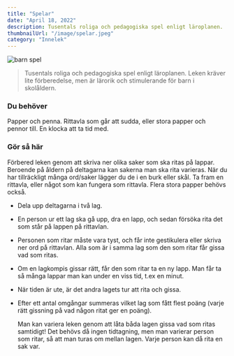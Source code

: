 ```yaml
---
title: "Spelar"
date: "April 18, 2022"
description: Tusentals roliga och pedagogiska spel enligt läroplanen.
thumbnailUrl: "/image/spelar.jpeg"
category: "Innelek"
---
```


![barn spel](/image/spelar.jpeg)

> Tusentals roliga och pedagogiska spel enligt läroplanen. Leken kräver lite förberedelse, men är lärorik och stimulerande för barn i skolåldern.

### Du behöver

Papper och penna. Rittavla som går att sudda, eller stora papper och pennor till. En klocka att ta tid med.

### Gör så här

Förbered leken genom att skriva ner olika saker som ska ritas på lappar. Beroende på åldern på deltagarna kan sakerna man ska rita varieras. När du har tillräckligt många ord/saker lägger du de i en burk eller skål. Ta fram en rittavla, eller något som kan fungera som rittavla. Flera stora papper behövs också.

- Dela upp deltagarna i två lag.
- En person ur ett lag ska gå upp, dra en lapp, och sedan försöka rita det som står på lappen på rittavlan.
- Personen som ritar måste vara tyst, och får inte gestikulera eller skriva ner ord på rittavlan. Alla som är i samma lag som den som ritar får gissa vad som ritas.
- Om en lagkompis gissar rätt, får den som ritar ta en ny lapp. Man får ta så många lappar man kan under en viss tid, t.ex en minut.
- När tiden är ute, är det andra lagets tur att rita och gissa.
- Efter ett antal omgångar summeras vilket lag som fått flest poäng (varje rätt gissning på vad någon ritat ger en poäng).

  Man kan variera leken genom att låta båda lagen gissa vad som ritas samtidigt! Det behövs då ingen tidtagning, men man varierar person som ritar, så att man turas om mellan lagen. Varje person kan då rita en sak var.
